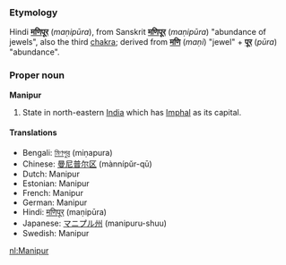 ===Etymology===
Hindi '''[[मणिपूर]]''' (''maṇipūra''), from Sanskrit '''[[मणिपूर]]''' (''maṇipūra'') "abundance of jewels", also the third [[chakra]]; derived from '''[[मणि]]''' (''maṇi'') "jewel" + '''[[पूर]]''' (''pūra'') "abundance".  

===Proper noun===
'''Manipur'''
#State in north-eastern [[India]] which has [[Imphal]] as its capital.

====Translations====
*Bengali: [[মিণপুর]] (miṇapura)
*Chinese: [[曼尼普尔区]] (mànnípǔr-qū)
*Dutch: Manipur
*Estonian: Manipur
*French: Manipur
*German: Manipur
*Hindi: [[मणिपूर]] (maṇipūra)
*Japanese: [[マニプル州]] (manipuru-shuu)
*Swedish: Manipur

[[nl:Manipur]]